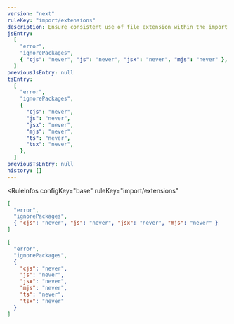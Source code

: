 ```yaml
---
version: "next"
ruleKey: "import/extensions"
description: Ensure consistent use of file extension within the import path
jsEntry:
  [
    "error",
    "ignorePackages",
    { "cjs": "never", "js": "never", "jsx": "never", "mjs": "never" },
  ]
previousJsEntry: null
tsEntry:
  [
    "error",
    "ignorePackages",
    {
      "cjs": "never",
      "js": "never",
      "jsx": "never",
      "mjs": "never",
      "ts": "never",
      "tsx": "never",
    },
  ]
previousTsEntry: null
history: []
---
```


<RuleInfos 
  configKey="base" 
  ruleKey="import/extensions" 
>

```json
[
  "error",
  "ignorePackages",
  { "cjs": "never", "js": "never", "jsx": "never", "mjs": "never" }
]
```

```json
[
  "error",
  "ignorePackages",
  {
    "cjs": "never",
    "js": "never",
    "jsx": "never",
    "mjs": "never",
    "ts": "never",
    "tsx": "never"
  }
]
```

</RuleInfos>
